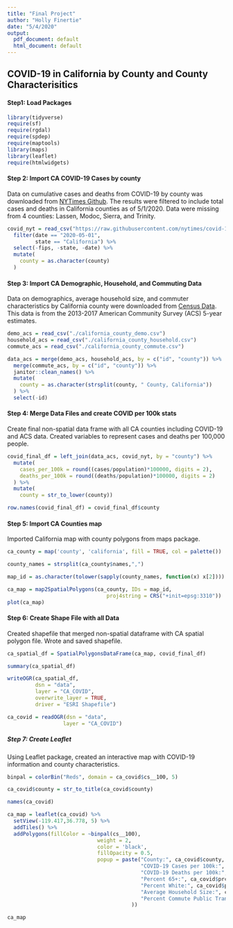 ```yaml
---
title: "Final Project"
author: "Holly Finertie"
date: "5/4/2020"
output:
  pdf_document: default
  html_document: default
---
```


## COVID-19 in California by County and County Characterisitics


#### Step1: Load Packages
```r
library(tidyverse)
require(sf)
require(rgdal)
require(spdep)
require(maptools)
library(maps)
library(leaflet)
require(htmlwidgets)
```

#### Step 2: Import CA COVID-19 Cases by county

Data on cumulative cases and deaths from COVID-19 by county was downloaded from [NYTimes Github](https://github.com/nytimes/covid-19-data). The results were filtered to include total cases and deaths in California counties as of 5/1/2020. Data were missing from 4 counties: Lassen, Modoc, Sierra, and Trinity. 

```r
covid_nyt = read_csv("https://raw.githubusercontent.com/nytimes/covid-19-data/master/us-counties.csv") %>% 
  filter(date == "2020-05-01",
         state == "California") %>% 
  select(-fips, -state, -date) %>% 
  mutate(
    county = as.character(county)
  )
```


#### Step 3: Import CA Demographic, Household, and Commuting Data

Data on demographics, average household size, and commuter characteristics by California county were downloaded from [Census Data](https://data.census.gov/cedsci/). This data is from the 2013-2017 American Community Survey (ACS) 5-year estimates. 

```r
demo_acs = read_csv("./california_county_demo.csv")
household_acs = read_csv("./california_county_household.csv")
commute_acs = read_csv("./california_county_commute.csv")

data_acs = merge(demo_acs, household_acs, by = c("id", "county")) %>% 
  merge(commute_acs, by = c("id", "county")) %>% 
  janitor::clean_names() %>% 
  mutate(
    county = as.character(strsplit(county, " County, California"))
  ) %>% 
  select(-id)

```

#### Step 4: Merge Data Files and create COVID per 100k stats

Create final non-spatial data frame with all CA counties including COVID-19 and ACS data. Created variables to represent cases and deaths per 100,000 people. 

```r
covid_final_df = left_join(data_acs, covid_nyt, by = "county") %>% 
  mutate(
    cases_per_100k = round((cases/population)*100000, digits = 2), 
    deaths_per_100k = round((deaths/population)*100000, digits = 2)
  ) %>% 
  mutate(
    county = str_to_lower(county))

row.names(covid_final_df) = covid_final_df$county
```

#### Step 5: Import CA Counties map

Imported California map with county polygons from maps package. 

```r
ca_county = map('county', 'california', fill = TRUE, col = palette())

county_names = strsplit(ca_county$names,",")

map_id = as.character(tolower(sapply(county_names, function(x) x[2])))

ca_map = map2SpatialPolygons(ca_county, IDs = map_id, 
                                proj4string = CRS("+init=epsg:3310"))
plot(ca_map)
```


#### Step 6: Create Shape File with all Data

Created shapefile that merged non-spatial dataframe with CA spatial polygon file. Wrote and saved shapefile. 

```r
ca_spatial_df = SpatialPolygonsDataFrame(ca_map, covid_final_df)

summary(ca_spatial_df)

writeOGR(ca_spatial_df, 
         dsn = "data", 
         layer = "CA_COVID",
         overwrite_layer = TRUE,
         driver = "ESRI Shapefile")

ca_covid = readOGR(dsn = "data",
                  layer = "CA_COVID") 

```


##### Step 7: Create Leaflet

Using Leaflet package, created an interactive map with COVID-19 information and county characteristics. 

```r
binpal = colorBin("Reds", domain = ca_covid$cs__100, 5)

ca_covid$county = str_to_title(ca_covid$county)

names(ca_covid)

ca_map = leaflet(ca_covid) %>% 
  setView(-119.417,36.778, 5) %>%
  addTiles() %>% 
  addPolygons(fillColor = ~binpal(cs__100),
                             weight = 2,
                             color = 'black',
                             fillOpacity = 0.5,
                             popup = paste("County:", ca_covid$county, "<br>", 
                                           "COVID-19 Cases per 100k:", ca_covid$cs__100, "<br>",
                                           "COVID-19 Deaths per 100k:", ca_covid$dt__100, "<br>",
                                           "Percent 65+:", ca_covid$prcn_65, "<br>",
                                           "Percent White:", ca_covid$prcnt_w, "<br>",
                                           "Average Household Size:", ca_covid$hshld_s, "<br>", 
                                           "Percent Commute Public Transportation", ca_covid$prcnt_p_, "<br>"
                                        ))

ca_map
```



